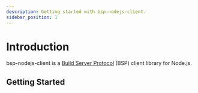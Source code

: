 ```yaml
---
description: Getting started with bsp-nodejs-client.
sidebar_position: 1
---
```


# Introduction

bsp-nodejs-client is a [Build Server Protocol] (BSP) client library for Node.js.

## Getting Started



[build server protocol]: https://build-server-protocol.github.io/
